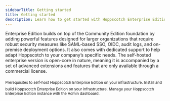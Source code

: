 ```yaml
---
sidebarTitle: Getting started
title: Getting started
description: Learn how to get started with Hoppscotch Enterprise Edition.
---
```


Enterprise Edition builds on top of the Community Edition foundation by adding powerful features designed for larger organizations that require robust security measures like SAML-based SSO, OIDC, audit logs, and on-premise deployment options. It also comes with dedicated support to help adapt Hoppscotch to your company’s specific needs. The self-hosted enterprise version is open-core in nature, meaning it is accompanied by a set of advanced extensions and features that are only available through a commercial license.

<CardGroup cols={1}>
  <Card title="Prerequisites" iconType="light" icon="circle-arrow-right" href="/documentation/self-host/enterprise-edition/prerequisites">
    <sub>Prerequisites to self-host Hoppscotch Enterprise Edition on your infrastructure.</sub>
  </Card>
  <Card title="Install and build" iconType="light" icon="circle-arrow-right" href="/documentation/self-host/enterprise-edition/install-and-build">
    <sub>Install and build Hoppscotch Enterprise Edition on your infrastructure.</sub>
  </Card>
  <Card title="Admin dashboard" iconType="light" icon="circle-arrow-right" href="/documentation/self-host/enterprise-edition/admin-dashboard">
    <sub>Manage your Hoppscotch Enterprise Edition instance with the Admin dashboard.</sub>
  </Card>
</CardGroup>
